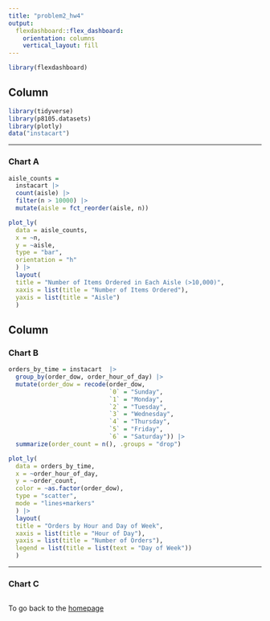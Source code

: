 ```yaml
---
title: "problem2_hw4"
output: 
  flexdashboard::flex_dashboard:
    orientation: columns
    vertical_layout: fill
---
```


```r
library(flexdashboard)
```

Column {data-width=650}
-----------------------------------------------------------------------

```r
library(tidyverse)
library(p8105.datasets)
library(plotly)
data("instacart")
```

-----------------------------------------------------------------------

### Chart A

```r
aisle_counts = 
  instacart |>
  count(aisle) |>
  filter(n > 10000) |>
  mutate(aisle = fct_reorder(aisle, n))

plot_ly(
  data = aisle_counts,
  x = ~n,
  y = ~aisle,
  type = "bar",
  orientation = "h"
  ) |> 
  layout(
  title = "Number of Items Ordered in Each Aisle (>10,000)",
  xaxis = list(title = "Number of Items Ordered"),
  yaxis = list(title = "Aisle")
  )
```

Column {data-width=350}
-----------------------------------------------------------------------

### Chart B

```r
orders_by_time = instacart  |> 
  group_by(order_dow, order_hour_of_day) |> 
  mutate(order_dow = recode(order_dow,
                            `0` = "Sunday",
                            `1` = "Monday",
                            `2` = "Tuesday",
                            `3` = "Wednesday",
                            `4` = "Thursday",
                            `5` = "Friday",
                            `6` = "Saturday")) |> 
  summarize(order_count = n(), .groups = "drop")

plot_ly(
  data = orders_by_time,
  x = ~order_hour_of_day,
  y = ~order_count,
  color = ~as.factor(order_dow),
  type = "scatter",
  mode = "lines+markers"
  ) |> 
  layout(
  title = "Orders by Hour and Day of Week",
  xaxis = list(title = "Hour of Day"),
  yaxis = list(title = "Number of Orders"),
  legend = list(title = list(text = "Day of Week"))
  )

```

-----------------------------------------------------------------------

### Chart C

```r

```













To go back to the [homepage](index.html)